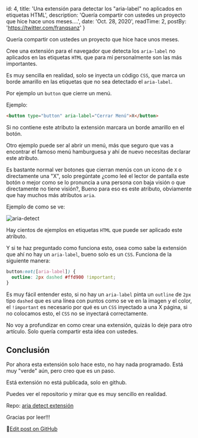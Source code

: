 
  id: 4,
  title: 'Una extensión para detectar los "aria-label" no aplicados en etiquetas HTML',
  description: 'Quería compartir con ustedes un proyecto que hice hace unos meses....',
  date: 'Oct. 28, 2020',
  readTime: 2,
  postBy: 'https://twitter.com/franqsanz'
}


Quería compartir con ustedes un proyecto que hice hace unos meses.

Cree una extensión para el navegador que detecta los `aria-label` no aplicados en las etiquetas `HTML` que para mí personalmente son las más importantes.

Es muy sencilla en realidad, solo se inyecta un código `CSS`, que marca un borde amarillo en las etiquetas que no sea detectado el `aria-label`.

Por ejemplo un `button` que cierre un menú.

Ejemplo:

```HTML
<button type="button" aria-label="Cerrar Menú">X</button>
```

Si no contiene este atributo la extensión marcara un borde amarillo en el botón.

Otro ejemplo puede ser al abrir un menú, más que seguro que vas a encontrar el famoso menú hamburguesa y ahí de nuevo necesitas declarar este atributo.

Es bastante normal ver botones que cierran menús con un icono de `X` o directamente una "X", solo pregúntate ¿como leé el lector de pantalla este botón o mejor como se lo pronuncia a una persona con baja visión o que directamente no tiene visión?, Bueno para eso es este atributo, obviamente que hay muchos más atributos `aria`.

Ejemplo de como se ve:

![aria-detect](/aria-detect.png)

Hay cientos de ejemplos en etiquetas `HTML` que puede ser aplicado este atributo.

Y si te haz preguntado como funciona esto, osea como sabe la extensión que ahí no hay un `aria-label`, bueno solo es un `CSS`.
Funciona de la siguiente manera:

```CSS
button:not([aria-label]) {
  outline: 2px dashed #ffd900 !important;
}
```
Es muy fácil entender esto, si no hay un `aria-label` pinta un `outline` de `2px` tipo `dashed` que es una línea con puntos como se ve en la imagen y el color, el `!important` es necesario por qué es un `CSS` inyectado a una X página, si no colocamos esto, el `CSS` no se inyectará correctamente.

No voy a profundizar en como crear una extensión, quizás lo deje para otro artículo.
Solo quería compartir esta idea con ustedes.

## Conclusión
Por ahora esta extensión solo hace esto, no hay nada programado. Está muy "verde" aún, pero creo que es un paso.

Está extensión no está publicada, solo en github.

Puedes ver el repositorio y mirar que es muy sencillo en realidad.

Repo: [aria detect extensión](https://github.com/Franqsanz/aria-detect-extension)

Gracias por leer!!!

📝[Edit post on GitHub](https://github.com/Franqsanz/GDevTown/blob/main/pages/blog/una-extension-para-detectar-los-aria-label-no-aplicados-en-etiquetas-html/index.mdx)